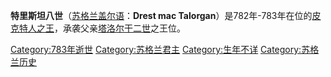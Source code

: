 {{expand|time=2015-02-19T03:23:45+00:00}}
{{unreferenced|time=2015-02-19T03:23:45+00:00}}
{{Infobox monarch
| name            =特里斯坦八世
| title           =[[皮克特人国王列表|皮克特人之王]]
| reign           =783年–785年
| predecessor     =[[塔洛尔干二世|塔洛尔干二世]]
| successor       =[[科纳尔王|科纳尔]]
| father          =皮克特人之王[[塔洛尔干二世|塔洛尔干二世]]
|}}

'''特里斯坦八世'''（[[苏格兰盖尔语|苏格兰盖尔语]]：'''Drest mac Talorgan'''）是782年-783年在位的[[皮克特人国王列表|皮克特人之王]]，承袭父亲[[塔洛尔干二世|塔洛尔干二世]]之王位。


{{s-start}}
{{s-reg}}
{{s-bef|before=[[塔洛尔干二世|塔洛尔干二世]]}}
{{s-ttl|title=[[皮克特人国王列表|皮克特人之王]]|years=782-783}}
{{s-aft|after=[[科纳尔王|科纳尔]]或[[康斯坦丁一世_(皮克特人)|康斯坦丁一世]]}}
{{end}}
{{苏格兰君主}}


[[Category:783年逝世|Category:783年逝世]]
[[Category:苏格兰君主|Category:苏格兰君主]]
[[Category:生年不详|Category:生年不详]]
[[Category:苏格兰历史|Category:苏格兰历史]]